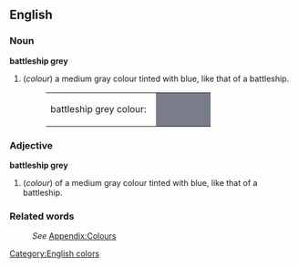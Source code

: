 ==English==
[[Category:English colors]]

===Noun===
'''battleship grey'''
#(''colour'') a medium gray colour tinted with blue, like that of a battleship.
#:<table><tr><td>battleship grey colour: &nbsp;</td><td bgcolor="#797C89" width="80">&nbsp; </td></tr></table>

===Adjective===
'''battleship grey'''
#(''colour'') of a medium gray colour tinted with blue, like that of a battleship.

===Related words===
:''See'' [[Wiktionary_Appendix:Colours|Appendix:Colours]]